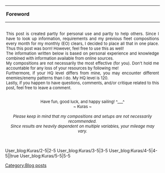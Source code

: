 <hr><div style="font-size:13px; text-align:justify">

<div style="padding:0px 3px; font-size:16.5px; font-weight:bold" id="Foreword">
Foreword
</div>
<hr>
<div style="padding:3px">
This post is created partly for personal use and partly to help others. Since I have to look up information, requirements and my previous fleet compositions every month for my monthly (EO) clears, I decided to place all that in one place. Thus this post was born! However, feel free to use this as well!
<br>
The information written below is based on personal experience and knowledge combined with information available from online sources.
<br>
My compositions are not necessarily the most effective (for you). Don't hold me accountable for any loss of your resources by following me!
<br>
Furthermore, if your HQ level differs from mine, you may encounter different enemies/enemy patterns than I do. My HQ level is 120.
<br>
Lastly, if you happen to have questions, comments, and/or critique related to this post, feel free to leave a comment.
<br><br>
<center>
Have fun, good luck, and happy sailing! ^___^
<br>
~ Kuras ~
<br><br>
<i>
Please keep in mind that my compositions and setups are not necessarily recommended.
<br>
Since results are heavily dependent on multiple variables, your mileage may vary.
</i>
</center>
</div>
</div>
<br>

<tabview>
User_blog:Kuras/2-5|2-5
User_blog:Kuras/3-5|3-5
User_blog:Kuras/4-5|4-5||true
User_blog:Kuras/5-5|5-5
</tabview>
[[Category:Blog posts]]